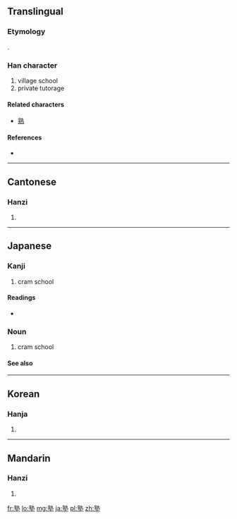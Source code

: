==Translingual==
===Etymology===
{{Han compound|孰|土|t2=earth|ls=psc|c1=p|c2=s}}.

===Han character===
{{Han char|rn=32|rad=土|as=11|sn=14|four=0510<sub>4</sub>|canj=卜戈土 (YIG)}}

# village school
# private tutorage

====Related characters====
* [[熟]]

====References====
* {{Han ref|kx=0237.100|dkj=05402|dj=0475.170|hdz=10481.100|uh=587E|ud=22654|bh=B9D1|bd=47569}}

----

==Cantonese==

===Hanzi===
{{yue-hanzi|jyut=|y=suk6}}

# {{defn|lang=yue|sort=土11}}

----

==Japanese==

===Kanji===
{{ja-kanji|grade=c|rs=土11}}

# cram school

====Readings====
* {{ja-readings|on=[[じゅく]] (juku)|kun=[[もんべや]] (mombeya), [[まなびや]] (manabiya)}}

===Noun===
{{ja-noun|k|hira=じゅく|rom=juku}}
# cram school

====See also====
{{pedia|Juku}}
----

==Korean==

===Hanja===
{{ko-hanja|hangeul=숙|rv=suk|mr=suk}}

# {{defn|lang=ko|sort=土11}}

----

==Mandarin==

===Hanzi===
{{cmn-hanzi|pin=[[shú]] ([[shu2]])|wg=shu<sup>2</sup>}}

# {{defn|lang=cmn|sort=土11}}

[[fr:塾]]
[[lo:塾]]
[[mg:塾]]
[[ja:塾]]
[[pl:塾]]
[[zh:塾]]